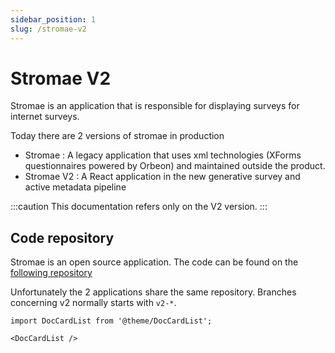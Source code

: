 ```yaml
---
sidebar_position: 1
slug: /stromae-v2
---
```


# Stromae V2

Stromae is an application that is responsible for displaying surveys for internet surveys.

Today there are 2 versions of stromae in production

- Stromae : A legacy application that uses xml technologies (XForms questionnaires powered by Orbeon) and maintained outside the product.
- Stromae V2 : A React application in the new generative survey and active metadata pipeline

:::caution
This documentation refers only on the V2 version.
:::

## Code repository

Stromae is an open source application. The code can be found on the [following repository](https://github.com/InseeFr/Stromae)

Unfortunately the 2 applications share the same repository. Branches concerning v2 normally starts with `v2-*`.

```mdx-code-block
import DocCardList from '@theme/DocCardList';

<DocCardList />
```
